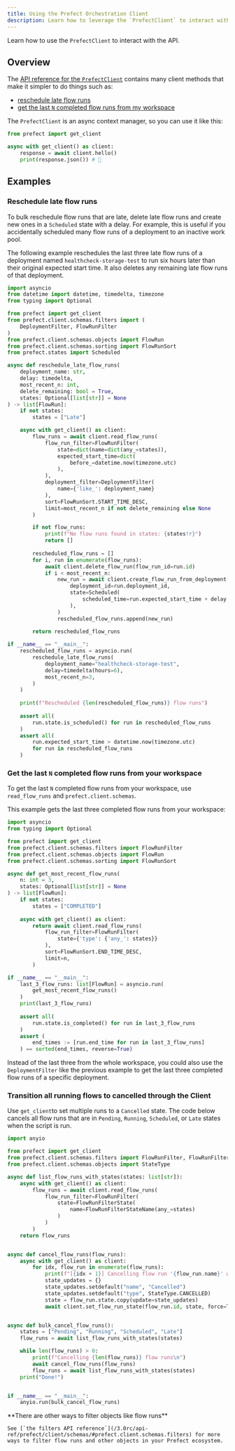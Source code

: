 ```yaml
---
title: Using the Prefect Orchestration Client
description: Learn how to leverage the `PrefectClient` to interact with the API.
---
```


Learn how to use the `PrefectClient` to interact with the API.

## Overview

The [API reference for the `PrefectClient`](/3.0rc/api-ref/prefect/client/orchestration/) contains many client methods that make it simpler to do things such as:

- [reschedule late flow runs](#rescheduling-late-flow-runs)
- [get the last `N` completed flow runs from my workspace](#get-the-last-n-completed-flow-runs-from-my-workspace)

The `PrefectClient` is an async context manager, so you can use it like this:

```python
from prefect import get_client

async with get_client() as client:
    response = await client.hello()
    print(response.json()) # 👋
```

## Examples

### Reschedule late flow runs

To bulk reschedule flow runs that are late, delete late flow runs and create new ones in a `Scheduled` state with a delay. For example, this is useful if you accidentally scheduled many flow runs of a deployment to an inactive work pool.

The following example reschedules the last three late flow runs of a deployment named `healthcheck-storage-test` to run six hours later than their original expected start time. It also deletes any remaining late flow runs of that deployment.

```python
import asyncio
from datetime import datetime, timedelta, timezone
from typing import Optional

from prefect import get_client
from prefect.client.schemas.filters import (
    DeploymentFilter, FlowRunFilter
)
from prefect.client.schemas.objects import FlowRun
from prefect.client.schemas.sorting import FlowRunSort
from prefect.states import Scheduled

async def reschedule_late_flow_runs(
    deployment_name: str,
    delay: timedelta,
    most_recent_n: int,
    delete_remaining: bool = True,
    states: Optional[list[str]] = None
) -> list[FlowRun]:
    if not states:
        states = ["Late"]

    async with get_client() as client:
        flow_runs = await client.read_flow_runs(
            flow_run_filter=FlowRunFilter(
                state=dict(name=dict(any_=states)),
                expected_start_time=dict(
                    before_=datetime.now(timezone.utc)
                ),
            ),
            deployment_filter=DeploymentFilter(
                name={'like_': deployment_name}
            ),
            sort=FlowRunSort.START_TIME_DESC,
            limit=most_recent_n if not delete_remaining else None
        )

        if not flow_runs:
            print(f"No flow runs found in states: {states!r}")
            return []
        
        rescheduled_flow_runs = []
        for i, run in enumerate(flow_runs):
            await client.delete_flow_run(flow_run_id=run.id)
            if i < most_recent_n:
                new_run = await client.create_flow_run_from_deployment(
                    deployment_id=run.deployment_id,
                    state=Scheduled(
                        scheduled_time=run.expected_start_time + delay
                    ),
                )
                rescheduled_flow_runs.append(new_run)
            
        return rescheduled_flow_runs

if __name__ == "__main__":
    rescheduled_flow_runs = asyncio.run(
        reschedule_late_flow_runs(
            deployment_name="healthcheck-storage-test",
            delay=timedelta(hours=6),
            most_recent_n=3,
        )
    )
    
    print(f"Rescheduled {len(rescheduled_flow_runs)} flow runs")
        
    assert all(
        run.state.is_scheduled() for run in rescheduled_flow_runs
    )
    assert all(
        run.expected_start_time > datetime.now(timezone.utc)
        for run in rescheduled_flow_runs
    )
```

### Get the last `N` completed flow runs from your workspace

To get the last `N` completed flow runs from your workspace, use `read_flow_runs` and `prefect.client.schemas`.

This example gets the last three completed flow runs from your workspace:

```python
import asyncio
from typing import Optional

from prefect import get_client
from prefect.client.schemas.filters import FlowRunFilter
from prefect.client.schemas.objects import FlowRun
from prefect.client.schemas.sorting import FlowRunSort

async def get_most_recent_flow_runs(
    n: int = 3,
    states: Optional[list[str]] = None
) -> list[FlowRun]:
    if not states:
        states = ["COMPLETED"]
    
    async with get_client() as client:
        return await client.read_flow_runs(
            flow_run_filter=FlowRunFilter(
                state={'type': {'any_': states}}
            ),
            sort=FlowRunSort.END_TIME_DESC,
            limit=n,
        )

if __name__ == "__main__":
    last_3_flow_runs: list[FlowRun] = asyncio.run(
        get_most_recent_flow_runs()
    )
    print(last_3_flow_runs)
    
    assert all(
        run.state.is_completed() for run in last_3_flow_runs
    )
    assert (
        end_times := [run.end_time for run in last_3_flow_runs]
    ) == sorted(end_times, reverse=True)
```

Instead of the last three from the whole workspace, you could also use the `DeploymentFilter` like the previous example to get the last three completed flow runs of a specific deployment.

### Transition all running flows to cancelled through the Client

Use `get_client`to set multiple runs to a `Cancelled` state.
The code below cancels all flow runs that are in `Pending`, `Running`, `Scheduled`, or `Late` states when the script is run.
```python
import anyio

from prefect import get_client
from prefect.client.schemas.filters import FlowRunFilter, FlowRunFilterState, FlowRunFilterStateName
from prefect.client.schemas.objects import StateType

async def list_flow_runs_with_states(states: list[str]):
    async with get_client() as client:
        flow_runs = await client.read_flow_runs(
            flow_run_filter=FlowRunFilter(
                state=FlowRunFilterState(
                    name=FlowRunFilterStateName(any_=states)
                )
            )
        )
    return flow_runs


async def cancel_flow_runs(flow_runs):
    async with get_client() as client:
        for idx, flow_run in enumerate(flow_runs):
            print(f"[{idx + 1}] Cancelling flow run '{flow_run.name}' with ID '{flow_run.id}'")
            state_updates = {}
            state_updates.setdefault("name", "Cancelled")
            state_updates.setdefault("type", StateType.CANCELLED)
            state = flow_run.state.copy(update=state_updates)
            await client.set_flow_run_state(flow_run.id, state, force=True)


async def bulk_cancel_flow_runs():
    states = ["Pending", "Running", "Scheduled", "Late"]
    flow_runs = await list_flow_runs_with_states(states)

    while len(flow_runs) > 0:
        print(f"Cancelling {len(flow_runs)} flow runs\n")
        await cancel_flow_runs(flow_runs)
        flow_runs = await list_flow_runs_with_states(states)
    print("Done!")


if __name__ == "__main__":
    anyio.run(bulk_cancel_flow_runs)
```

<Tip>
**There are other ways to filter objects like flow runs**

    See [`the filters API reference`](/3.0rc/api-ref/prefect/client/schemas/#prefect.client.schemas.filters) for more ways to filter flow runs and other objects in your Prefect ecosystem.

</Tip>
